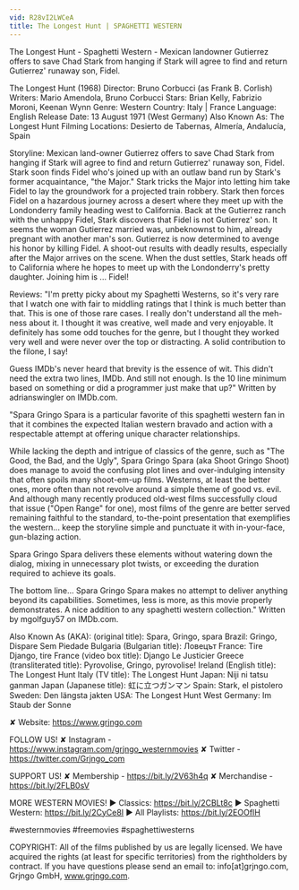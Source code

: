 ```yaml
---
vid: R28vI2LWCeA
title: The Longest Hunt | SPAGHETTI WESTERN
---
```


The Longest Hunt - Spaghetti Western - Mexican landowner Gutierrez offers to save Chad Stark from hanging if Stark will agree to find and return Gutierrez' runaway son, Fidel.

The Longest Hunt (1968)
Director: Bruno Corbucci (as Frank B. Corlish)
Writers: Mario Amendola, Bruno Corbucci
Stars: Brian Kelly, Fabrizio Moroni, Keenan Wynn 
Genre: Western 
Country: Italy | France
Language: English
Release Date: 13 August 1971 (West Germany) 
Also Known As: The Longest Hunt 
Filming Locations: Desierto de Tabernas, Almería, Andalucía, Spain 

Storyline:
Mexican land-owner Gutierrez offers to save Chad Stark from hanging if Stark will agree to find and return Gutierrez' runaway son, Fidel. Stark soon finds Fidel who's joined up with an outlaw band run by Stark's former acquaintance, "the Major." Stark tricks the Major into letting him take Fidel to lay the groundwork for a projected train robbery. Stark then forces Fidel on a hazardous journey across a desert where they meet up with the Londonderry family heading west to California. Back at the Gutierrez ranch with the unhappy Fidel, Stark discovers that Fidel is not Gutierrez' son. It seems the woman Gutierrez married was, unbeknownst to him, already pregnant with another man's son. Gutierrez is now determined to avenge his honor by killing Fidel. A shoot-out results with deadly results, especially after the Major arrives on the scene. When the dust settles, Stark heads off to California where he hopes to meet up with the Londonderry's pretty daughter. Joining him is ... Fidel!

Reviews:
"I'm pretty picky about my Spaghetti Westerns, so it's very rare that I watch one with fair to middling ratings that I think is much better than that. This is one of those rare cases. I really don't understand all the meh-ness about it. I thought it was creative, well made and very enjoyable. It definitely has some odd touches for the genre, but I thought they worked very well and were never over the top or distracting. A solid contribution to the filone, I say!

Guess IMDb's never heard that brevity is the essence of wit. This didn't need the extra two lines, IMDb. And still not enough. Is the 10 line minimum based on something or did a programmer just make that up?" Written by adrianswingler on IMDb.com.

"Spara Gringo Spara is a particular favorite of this spaghetti western fan in that it combines the expected Italian western bravado and action with a respectable attempt at offering unique character relationships.

While lacking the depth and intrigue of classics of the genre, such as "The Good, the Bad, and the Ugly", Spara Gringo Spara (aka Shoot Gringo Shoot) does manage to avoid the confusing plot lines and over-indulging intensity that often spoils many shoot-em-up films. Westerns, at least the better ones, more often than not revolve around a simple theme of good vs. evil. And although many recently produced old-west films successfully cloud that issue ("Open Range" for one), most films of the genre are better served remaining faithful to the standard, to-the-point presentation that exemplifies the western... keep the storyline simple and punctuate it with in-your-face, gun-blazing action.

Spara Gringo Spara delivers these elements without watering down the dialog, mixing in unnecessary plot twists, or exceeding the duration required to achieve its goals.

The bottom line... Spara Gringo Spara makes no attempt to deliver anything beyond its capabilities. Sometimes, less is more, as this movie properly demonstrates. A nice addition to any spaghetti western collection." Written by mgolfguy57 on IMDb.com.

Also Known As (AKA):
(original title): Spara, Gringo, spara
Brazil: Gringo, Dispare Sem Piedade
Bulgaria (Bulgarian title): Ловецът
France: Tire Django, tire
France (video box title): Django Le Justicier
Greece (transliterated title): Pyrovolise, Gringo, pyrovolise!
Ireland (English title): The Longest Hunt
Italy (TV title): The Longest Hunt
Japan: Niji ni tatsu ganman
Japan (Japanese title): 虹に立つガンマン
Spain: Stark, el pistolero
Sweden: Den längsta jakten
USA: The Longest Hunt
West Germany: Im Staub der Sonne

✘ Website: https://www.grjngo.com

FOLLOW US!
✘ Instagram - https://www.instagram.com/grjngo_westernmovies
✘ Twitter - https://twitter.com/Grjngo_com

SUPPORT US!
✘ Membership - https://bit.ly/2V63h4q
✘ Merchandise - https://bit.ly/2FLB0sV

MORE WESTERN MOVIES! 
► Classics: https://bit.ly/2CBLt8c 
► Spaghetti Western: https://bit.ly/2CyCe8I 
► All Playlists: https://bit.ly/2EOOfIH 

#westernmovies #freemovies #spaghettiwesterns

COPYRIGHT: All of the films published by us are legally licensed. We have acquired the rights (at least for specific territories) from the rightholders by contract. If you have questions please send an email to: info[at]grjngo.com, Grjngo GmbH, www.grjngo.com.